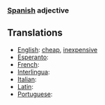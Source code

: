 ===[[Spanish]] adjective ===
==Translations==
*[[English]]: [[cheap]], [[inexpensive]]
*[[Esperanto]]: [[]]
*[[French]]: [[]]
*[[Interlingua]]: [[]]
*[[Italian]]: [[]]
*[[Latin]]: [[]]
*[[Portuguese]]: [[]]